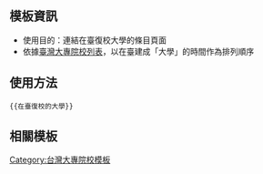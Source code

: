 {{Navbox
| name   = 在臺復校的大學
| title  = [[在臺復校|在臺復校的大學]]
| listclass = hlist
| image  = 
| group1 = [[高等教育]]
| list1  = （國立）[[國立政治大學]] - [[國立清華大學]] - [[國立交通大學]] - [[國立中央大學]] - [[國立中山大學]] - [[國立中正大學]] -  [[國立暨南國際大學]]<br>（私立）[[東吳大學]] - [[輔仁大學]]  - [[靜宜大學]] 
| group2 = [[技職教育]]
| list2  = [[健行科技大學]] - [[聖約翰科技大學]]
| group3 = 軍警院校
| list3 = [[國防醫學院]] - [[憲兵學校]] - [[中華民國陸軍軍官學校|陸軍官校]] - [[中華民國海軍軍官學校|海軍官校]] - [[中華民國空軍軍官學校|空軍官校]] - [[空軍航空技術學院]] - [[國防大學 (中華民國)|國防大學]]<sup>（[[國防大學陸軍指揮參謀學院|陸軍指參學院]]、[[國防大學空軍指揮參謀學院|空軍指參學院]]、[[國防大學理工學院|理工學院]]、[[國防大學管理學院|管理學院]]）</sup> - [[中央警察大學]]
}}<noinclude>

==模板資訊==
*使用目的：連結在臺復校大學的條目頁面
*依據[[臺灣大專院校列表]]，以在臺建成「大學」的時間作為排列順序

==使用方法==
<pre>
{{在臺復校的大學}}
</pre>
==相關模板==

[[Category:台灣大專院校模板]]
</noinclude>